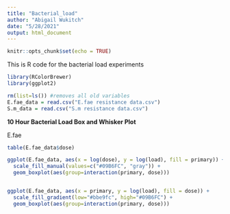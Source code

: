 ```yaml
---
title: "Bacterial_load"
author: "Abigail Wukitch"
date: "5/28/2021"
output: html_document
---
```


```r
knitr::opts_chunk$set(echo = TRUE)
```

This is R code for the bacterial load experiments

```r
library(RColorBrewer)
library(ggplot2)

rm(list=ls()) #removes all old variables
E.fae_data = read.csv("E.fae resistance data.csv")
S.m_data = read.csv("S.m resistance data.csv")

```

**10 Hour Bacterial Load Box and Whisker Plot**

E.fae
```r
table(E.fae_data$dose)

ggplot(E.fae_data, aes(x = log(dose), y = log(load), fill = primary)) +
  scale_fill_manual(values=c("#09B6FC", "gray")) +
  geom_boxplot(aes(group=interaction(primary, dose)))


ggplot(E.fae_data, aes(x = primary, y = log(load), fill = dose)) + 
  scale_fill_gradient(low="#bbe9fc", high="#09B6FC") +
  geom_boxplot(aes(group=interaction(primary, dose)))

```
